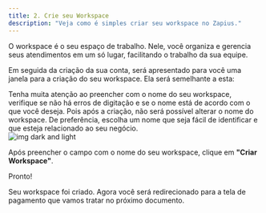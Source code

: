 ```yaml
---
title: 2. Crie seu Workspace
description: "Veja como é simples criar seu workspace no Zapius."
---
```


O workspace é o seu espaço de trabalho. Nele, você organiza e gerencia seus atendimentos em um só lugar, facilitando o trabalho da sua equipe.

Em seguida da criação da sua conta, será apresentado para você uma janela para a criação do seu workspace. Ela será semelhante a esta:

<Warning>
    Tenha muita atenção ao preencher com o nome do seu workspace, verifique se não há erros de digitação e se o nome está de acordo com o que você deseja. Pois após a criação, não será possível alterar o nome do workspace. De preferência, escolha um nome que seja fácil de identificar e que esteja relacionado ao seu negócio.
</Warning>

<Frame>
  <div className="w-full flex justify-center">
    <img alt="img dark and light" className="dark:block" class="shadow-lg rounded-lg" src="/images/janela-para-criar-workspace.png" />    
</div>
</Frame>

Após preencher o campo com o nome do seu workspace, clique em **"Criar Workspace"**.

Pronto! 

Seu workspace foi criado. Agora você será redirecionado para a tela de pagamento que vamos tratar no próximo documento.